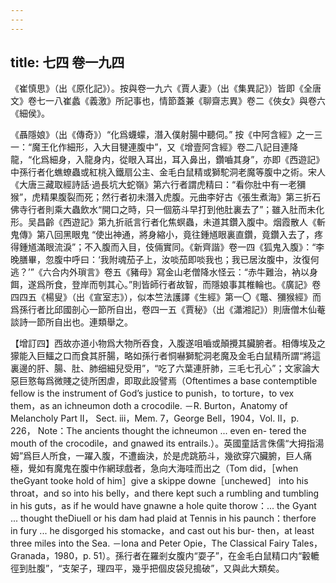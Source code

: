 ```yaml
---
---
---
```

title: 七四 卷一九四
---




《崔慎思》（出《原化記》）。按與卷一九六《賈人妻》（出《集異記》）皆即《全唐文》卷七一八崔蠡《義激》所記事也，情節蓋兼《聊齋志異》卷二《俠女》與卷六《細侯》。

《聶隱娘》（出《傳奇》）“化爲蠛蠓，潛入僕射腸中聽伺。” 按《中阿含經》之一三一：“魔王化作細形，入大目犍連腹中”，又《增壹阿含經》卷二八記目連降龍，“化爲細身，入龍身内，從眼入耳出，耳入鼻出，鑽嚙其身”，亦即《西遊記》中孫行者化蟭蟟蟲或紅桃入鐵扇公主、金毛白鼠精或獅駝洞老魔等腹中之術。宋人《大唐三藏取經詩話·過長坑大蛇嶺》第六行者謂虎精曰：“看你肚中有一老獼猴”，虎精果腹裂而死；然行者初未潛入虎腹。元曲李好古《張生煮海》第三折石佛寺行者則乘大蟲飲水“開口之時，只一個筋斗早打到他肚裏去了”；雖入肚而未化形。吴昌齡《西遊記》第九折祇言行者化焦螟蟲，未道其鑽入腹中。烟霞散人《斬鬼傳》第八回黑眼鬼 “使出神通，將身縮小，竟往鍾馗眼裏直鑽，竟鑽入去了，疼得鍾馗滿眼流淚”；不入腹而入目，伎倆實同。《新齊諧》卷一四《狐鬼入腹》：“李晚膳畢，忽腹中呼曰：‘我附魂茄子上，汝啖茄即啖我也；我已居汝腹中，汝復何逃？’”《六合内外瑣言》卷五《豬母》寫金山老僧降水怪云：“赤牛難治，衲以身餌，遂爲所食，登岸而刳其心。”則皆師行者故智，而隱娘事其椎輪也。《廣記》卷四四五《楊叟》（出《宣室志》），似本竺法護譯《生經》第一〇《鼈、獼猴經》而爲孫行者比邱國剖心一節所自出，卷四一五《賈秘》（出《瀟湘記》）則唐僧木仙菴談詩一節所自出也。連類舉之。

【增訂四】西故亦道小物爲大物所吞食，入腹遂咀嚙或顛攪其臟腑者。相傳埃及之獴能入巨鱷之口而食其肝腸，略如孫行者恫嚇獅駝洞老魔及金毛白鼠精所謂“將這裏邊的肝、腸、肚、肺细細兒受用”，“吃了六葉連肝肺，三毛七孔心”；文家論大惡巨憝每爲微賤之徒所困虐，即取此設譬焉（Oftentimes a base contemptible fellow is the instrument of God’s justice to punish，to torture，to vex them，as an ichneumon doth a crocodile. －R. Burton，Anatomy of Melancholy Part II， Sect. iii，Mem. 7，George Bell，1904，Vol. II，p. 226， Note：The ancients thought the ichneumon ... even en- tered the mouth of the crocodile，and gnawed its entrails.）。英國童話言侏儒“大拇指湯姆”爲巨人所食，一躍入腹，不遭齒決，於是虎跳筋斗，幾欲穿穴臟腑，巨人痛極，覺如有魔鬼在腹中作網球戲者，急向大海哇而出之（Tom did，［when theGyant tooke hold of him］give a skippe downe［unchewed］ into his throat，and so into his belly，and there kept such a rumbling and tumbling in his guts，as if he would have gnawne a hole quite thorow：... the Gyant ... thought theDiuell or his dam had plaid at Tennis in his paunch：therfore in fury ... he disgorged his stomacke，and cast out his bur- then，at least three miles into the Sea. －lona and Peter Opie，The Classical Fairy Tales，Granada，1980，p. 51）。孫行者在羅剎女腹内“耍子”，在金毛白鼠精口内“轂轆徑到肚腹”，“支架子，理四平，幾乎把個皮袋兒搗破”，又與此大類矣。